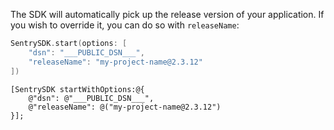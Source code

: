 The SDK will automatically pick up the release version of your application. If you wish to override it, you can do so with `releaseName`:

```swift
SentrySDK.start(options: [
    "dsn": "___PUBLIC_DSN___",
    "releaseName": "my-project-name@2.3.12"
])
```

```objc
[SentrySDK startWithOptions:@{
    @"dsn": @"___PUBLIC_DSN___",
    @"releaseName": @("my-project-name@2.3.12")
}];
```
